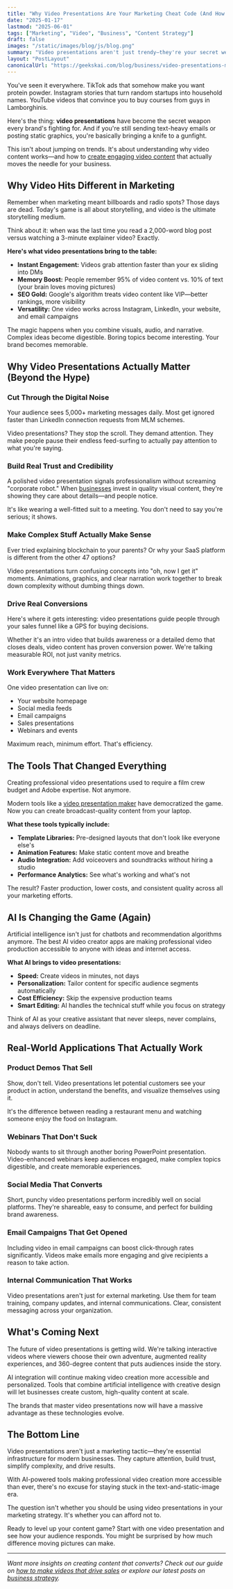 ```yaml
---
title: "Why Video Presentations Are Your Marketing Cheat Code (And How to Actually Use Them)"
date: "2025-01-17"
lastmod: "2025-06-01"
tags: ["Marketing", "Video", "Business", "Content Strategy"]
draft: false
images: "/static/images/blog/js/blog.png"
summary: "Video presentations aren't just trendy—they're your secret weapon for cutting through digital noise. Here's how to create content that actually converts, plus the AI tools making it stupid easy."
layout: "PostLayout"
canonicalUrl: "https://geekskai.com/blog/business/video-presentations-marketing-guide/"
---
```


You've seen it everywhere. TikTok ads that somehow make you want protein powder. Instagram stories that turn random startups into household names. YouTube videos that convince you to buy courses from guys in Lamborghinis.

Here's the thing: **video presentations** have become the secret weapon every brand's fighting for. And if you're still sending text-heavy emails or posting static graphics, you're basically bringing a knife to a gunfight.

This isn't about jumping on trends. It's about understanding why video content works—and how to [create engaging video content](https://geekskai.com/blog/how-to-make-videos-that-drive-sales/) that actually moves the needle for your business.

## Why Video Hits Different in Marketing

Remember when marketing meant billboards and radio spots? Those days are dead. Today's game is all about storytelling, and video is the ultimate storytelling medium.

Think about it: when was the last time you read a 2,000-word blog post versus watching a 3-minute explainer video? Exactly.

**Here's what video presentations bring to the table:**

- **Instant Engagement:** Videos grab attention faster than your ex sliding into DMs
- **Memory Boost:** People remember 95% of video content vs. 10% of text (your brain loves moving pictures)
- **SEO Gold:** Google's algorithm treats video content like VIP—better rankings, more visibility
- **Versatility:** One video works across Instagram, LinkedIn, your website, and email campaigns

The magic happens when you combine visuals, audio, and narrative. Complex ideas become digestible. Boring topics become interesting. Your brand becomes memorable.

## Why Video Presentations Actually Matter (Beyond the Hype)

### Cut Through the Digital Noise

Your audience sees 5,000+ marketing messages daily. Most get ignored faster than LinkedIn connection requests from MLM schemes.

Video presentations? They stop the scroll. They demand attention. They make people pause their endless feed-surfing to actually pay attention to what you're saying.

### Build Real Trust and Credibility

A polished video presentation signals professionalism without screaming "corporate robot." When [businesses](https://geekskai.com/blog/business/eco-friendly-business-practices-small-companies/) invest in quality visual content, they're showing they care about details—and people notice.

It's like wearing a well-fitted suit to a meeting. You don't need to say you're serious; it shows.

### Make Complex Stuff Actually Make Sense

Ever tried explaining blockchain to your parents? Or why your SaaS platform is different from the other 47 options?

Video presentations turn confusing concepts into "oh, now I get it" moments. Animations, graphics, and clear narration work together to break down complexity without dumbing things down.

### Drive Real Conversions

Here's where it gets interesting: video presentations guide people through your sales funnel like a GPS for buying decisions.

Whether it's an intro video that builds awareness or a detailed demo that closes deals, video content has proven conversion power. We're talking measurable ROI, not just vanity metrics.

### Work Everywhere That Matters

One video presentation can live on:

- Your website homepage
- Social media feeds
- Email campaigns
- Sales presentations
- Webinars and events

Maximum reach, minimum effort. That's efficiency.

## The Tools That Changed Everything

Creating professional video presentations used to require a film crew budget and Adobe expertise. Not anymore.

Modern tools like a [video presentation maker](https://invideo.io/make/video-presentation/) have democratized the game. Now you can create broadcast-quality content from your laptop.

**What these tools typically include:**

- **Template Libraries:** Pre-designed layouts that don't look like everyone else's
- **Animation Features:** Make static content move and breathe
- **Audio Integration:** Add voiceovers and soundtracks without hiring a studio
- **Performance Analytics:** See what's working and what's not

The result? Faster production, lower costs, and consistent quality across all your marketing efforts.

## AI Is Changing the Game (Again)

Artificial intelligence isn't just for chatbots and recommendation algorithms anymore. The best AI video creator apps are making professional video production accessible to anyone with ideas and internet access.

**What AI brings to video presentations:**

- **Speed:** Create videos in minutes, not days
- **Personalization:** Tailor content for specific audience segments automatically
- **Cost Efficiency:** Skip the expensive production teams
- **Smart Editing:** AI handles the technical stuff while you focus on strategy

Think of AI as your creative assistant that never sleeps, never complains, and always delivers on deadline.

## Real-World Applications That Actually Work

### Product Demos That Sell

Show, don't tell. Video presentations let potential customers see your product in action, understand the benefits, and visualize themselves using it.

It's the difference between reading a restaurant menu and watching someone enjoy the food on Instagram.

### Webinars That Don't Suck

Nobody wants to sit through another boring PowerPoint presentation. Video-enhanced webinars keep audiences engaged, make complex topics digestible, and create memorable experiences.

### Social Media That Converts

Short, punchy video presentations perform incredibly well on social platforms. They're shareable, easy to consume, and perfect for building brand awareness.

### Email Campaigns That Get Opened

Including video in email campaigns can boost click-through rates significantly. Videos make emails more engaging and give recipients a reason to take action.

### Internal Communication That Works

Video presentations aren't just for external marketing. Use them for team training, company updates, and internal communications. Clear, consistent messaging across your organization.

## What's Coming Next

The future of video presentations is getting wild. We're talking interactive videos where viewers choose their own adventure, augmented reality experiences, and 360-degree content that puts audiences inside the story.

AI integration will continue making video creation more accessible and personalized. Tools that combine artificial intelligence with creative design will let businesses create custom, high-quality content at scale.

The brands that master video presentations now will have a massive advantage as these technologies evolve.

## The Bottom Line

Video presentations aren't just a marketing tactic—they're essential infrastructure for modern businesses. They capture attention, build trust, simplify complexity, and drive results.

With AI-powered tools making professional video creation more accessible than ever, there's no excuse for staying stuck in the text-and-static-image era.

The question isn't whether you should be using video presentations in your marketing strategy. It's whether you can afford not to.

Ready to level up your content game? Start with one video presentation and see how your audience responds. You might be surprised by how much difference moving pictures can make.

---

_Want more insights on creating content that converts? Check out our guide on [how to make videos that drive sales](https://geekskai.com/blog/how-to-make-videos-that-drive-sales/) or explore our latest posts on [business strategy](https://geekskai.com/blog/business/)._
